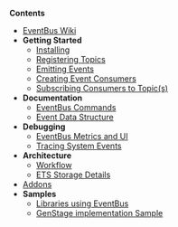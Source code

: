'''Contents'''
* [[Home | EventBus Wiki]]
* '''Getting Started'''
** [[Installing-Library-Package | Installing]]
** [[Creating-(Registering)-Topics | Registering Topics]]
** [[Emitting-(Dispatching)-an-Event | Emitting Events]]
** [[Creating-Event-Consumers | Creating Event Consumers]]
** [[Subscribing-Consumers-to-Topic(s) | Subscribing Consumers to Topic(s)]]
* '''Documentation'''
** [[EventBus-Commands | EventBus Commands]]
** [[EventBus.Model.Event-Data-Structure | Event Data Structure]]
* '''Debugging'''
** [[EventBus-Metrics-and-UI | EventBus Metrics and UI]]
** [[Tracing-System-Events | Tracing System Events]]
* '''Architecture'''
** [[Workflow | Workflow]]
** [[ETS-Storage-Details | ETS Storage Details]]
* [[Addons | Addons]]
* '''Samples'''
** [https://hex.pm/packages?search=depends%3Aevent_bus Libraries using EventBus]
** [https://github.com/otobus/event_bus_postgres GenStage implementation Sample]
